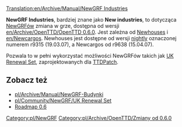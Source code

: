 [[Translation:en/Archive/Manual/NewGRF Industries]]


'''NewGRF Industries''', bardziej znane jako '''New industries''', to dotycząca [[pl/Manual/NewGRF|NewGRFów]] zmiana w grze, dostępna od wersji [[en/Archive/OpenTTD/OpenTTD 0.6.0]]. Jest zależna od [[pl/Archive/Manual/NewGRF-Budynki|Newhouses]] i [[en/Newcargos]]. Newhouses jest dostępne od wersji [[pl/Archive/Community/Wersje nightly|nightly]] oznaczonej numerem r9315 (19.03.07), a Newcargos od r9638 (15.04.07).

Pozwala to w pełni wykorzystać możliwości NewGRFów takich jak [[pl/Community/NewGRF/UK Renewal Set|UK Renewal Set]], zaprojektowanych dla [[pl/Archive/OpenTTD/TTDPatch|TTDPatch]].

==Zobacz też==
*[[pl/Archive/Manual/NewGRF-Budynki]]
*[[pl/Community/NewGRF/UK Renewal Set]]
*[[en/Archive/Lists/Roadmap 0.6|Roadmap 0.6]]

[[Category:pl/NewGRF]]
[[Category:pl/Archive/OpenTTD/Zmiany od 0.6.0]]
